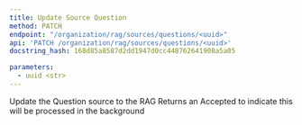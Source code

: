 ```yaml
---
title: Update Source Question
method: PATCH
endpoint: "/organization/rag/sources/questions/<uuid>"
api: 'PATCH /organization/rag/sources/questions/<uuid>'
docstring_hash: 168d85a8587d2dd1947d0cc448762641908a5a05

parameters:
  - uuid <str>
---
```


Update the Question source to the RAG
Returns an Accepted to indicate this will be processed in the background
